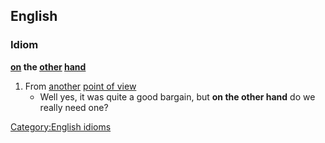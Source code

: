 ==English==
===Idiom===
'''[[on]] the [[other]] [[hand]]'''
#From [[another]] [[point of view]]
#* Well yes, it was quite a good bargain, but '''on the other hand''' do we really need one?
[[Category:English idioms]]